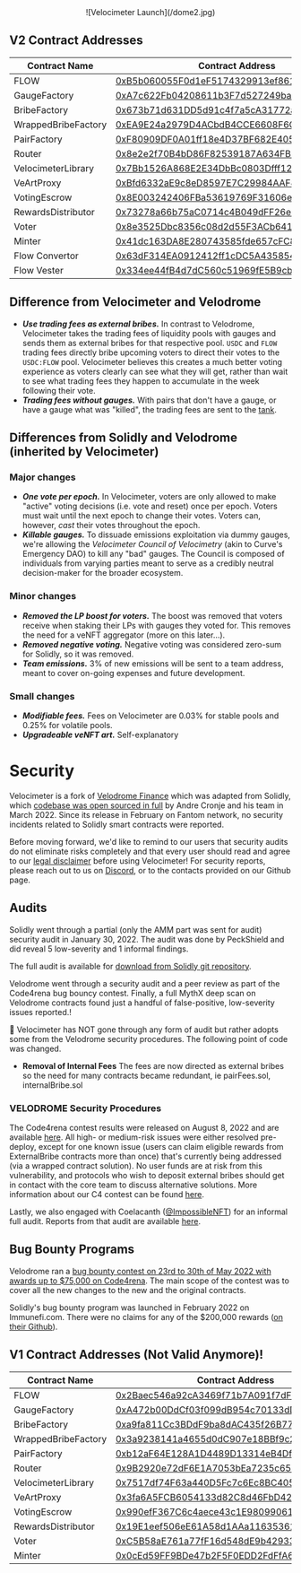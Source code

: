 <div align="center">![Velocimeter Launch](/dome2.jpg)</div>

## V2 Contract Addresses

| Contract Name       | Contract Address                                                                                                     | Network |
| ------------------- | -------------------------------------------------------------------------------------------------------------------- | ------- |
| FLOW                | [0xB5b060055F0d1eF5174329913ef861bC3aDdF029](https://tuber.build/token/0xB5b060055F0d1eF5174329913ef861bC3aDdF029)   | Canto   |
| GaugeFactory        | [0xA7c622Fb04208611b3F7d527249ba9FAa3fDd2a5](https://tuber.build/address/0xA7c622Fb04208611b3F7d527249ba9FAa3fDd2a5) | Canto   |
| BribeFactory        | [0x673b71d631DD5d91c4f7a5cA31772a516CFb8Be2](https://tuber.build/address/0x673b71d631DD5d91c4f7a5cA31772a516CFb8Be2) | Canto   |
| WrappedBribeFactory | [0xEA9E24a2979D4ACbdB4CCE6608F6C45F9c4421d7](https://tuber.build/address/0xEA9E24a2979D4ACbdB4CCE6608F6C45F9c4421d7) | Canto   |
| PairFactory         | [0xF80909DF0A01ff18e4D37BF682E40519B21Def46](https://tuber.build/address/0xF80909DF0A01ff18e4D37BF682E40519B21Def46) | Canto   |
| Router              | [0x8e2e2f70B4bD86F82539187A634FB832398cc771](https://tuber.build/address/0x8e2e2f70B4bD86F82539187A634FB832398cc771) | Canto   |
| VelocimeterLibrary  | [0x7Bb1526A868E2E34DbBc0803Dfff12D9542900E0](https://tuber.build/address/0x7Bb1526A868E2E34DbBc0803Dfff12D9542900E0) | Canto   |
| VeArtProxy          | [0xBfd6332aE9c8eD8597E7C29984AAF843ce80b797](https://tuber.build/address/0xBfd6332aE9c8eD8597E7C29984AAF843ce80b797) | Canto   |
| VotingEscrow        | [0x8E003242406FBa53619769F31606ef2Ed8A65C00](https://tuber.build/address/0x8E003242406FBa53619769F31606ef2Ed8A65C00) | Canto   |
| RewardsDistributor  | [0x73278a66b75aC0714c4B049dFF26e5CddF365c85](https://tuber.build/address/0x73278a66b75aC0714c4B049dFF26e5CddF365c85) | Canto   |
| Voter               | [0x8e3525Dbc8356c08d2d55F3ACb6416b5979D3389](https://tuber.build/address/0x8e3525Dbc8356c08d2d55F3ACb6416b5979D3389) | Canto   |
| Minter              | [0x41dc163DA8E280743585fde657cFC8937b0c7F9B](https://tuber.build/address/0x41dc163DA8E280743585fde657cFC8937b0c7F9B) | Canto   |
| Flow Convertor      | [0x63dF314EA0912412ff1cDC5A43585477d08CE5e9](https://tuber.build/address/0x63dF314EA0912412ff1cDC5A43585477d08CE5e9) | Canto   |
| Flow Vester         | [0x334ee44fB4d7dC560c51969fE5B9cb5AEfA24519](https://tuber.build/address/0x334ee44fB4d7dC560c51969fE5B9cb5AEfA24519) | Canto   |

## Difference from Velocimeter and Velodrome

- **_Use trading fees as external bribes._**
  In contrast to Velodrome, Velocimeter takes the trading fees of liquidity pools with gauges and sends them
  as external bribes for that respective pool. `USDC` and `FLOW` trading fees directly bribe upcoming
  voters to direct their votes to the `USDC:FLOW` pool. Velocimeter believes this creates a much better
  voting experience as voters clearly can see what they will get, rather than wait to see what trading fees
  they happen to accumulate in the week following their vote.
- **_Trading fees without gauges._**
  With pairs that don't have a gauge, or have a gauge what was "killed", the trading fees are sent to the [tank](https://tuber.build/address/0x0A868fd1523a1ef58Db1F2D135219F0e30CBf7FB/tokens#address-tabs).

## Differences from Solidly and Velodrome (inherited by Velocimeter)

### Major changes

- **_One vote per epoch._** In Velocimeter, voters are only allowed to make "active"
  voting decisions (i.e. vote and reset) once per epoch. Voters must wait
  until the next epoch to change their votes. Voters can, however, _cast_
  their votes throughout the epoch.
- **_Killable gauges._** To dissuade emissions exploitation via dummy gauges, we're
  allowing the _Velocimeter Council of Velocimetry_ (akin to Curve's Emergency DAO) to kill
  any "bad" gauges. The Council is composed of individuals from varying
  parties meant to serve as a credibly neutral decision-maker for the broader
  ecosystem.

### Minor changes

- **_Removed the LP boost for voters._** The boost was removed that voters receive
  when staking their LPs with gauges they voted for. This removes the need
  for a veNFT aggregator (more on this later...).
- **_Removed negative voting._** Negative voting was considered zero-sum for
  Solidly, so it was removed.
- **_Team emissions._** 3% of new emissions will be sent to a team address, meant
  to cover on-going expenses and future development.

### Small changes

- **_Modifiable fees._** Fees on Velocimeter are 0.03% for stable pools and 0.25% for volatile pools.
- **_Upgradeable veNFT art._** Self-explanatory

# Security

Velocimeter is a fork of [Velodrome Finance](https://github.com/velodrome-finance) which was adapted from Solidly, which [codebase was open
sourced in full](https://github.com/solidlyexchange/) by Andre Cronje and his team in
March 2022. Since its release in February on Fantom network, no security
incidents related to Solidly smart contracts were reported.

Before moving forward, we'd like to remind to our users that
security audits do not eliminate risks completely and that
every user should read and agree to our
[legal disclaimer](/legal) before using Velocimeter!
For security reports, please reach out to us on
[Discord](https://discord.gg/qpue2s6VfJ), or to the contacts provided on our Github page.

## Audits

Solidly went through a partial (only the AMM part was sent for audit) security
audit in January 30, 2022. The audit was done by PeckShield and did reveal 5
low-severity and 1 informal findings.

The full audit is available for [download from Solidly git
repository](https://github.com/solidlyexchange/solidly/blob/master/audits/e456a816-3802-4384-894c-825a4177245a.pdf).

Velodrome went through a security audit and a peer review as part of the Code4rena bug bouncy contest.
Finally, a full MythX deep scan on Velodrome contracts found just a
handful of false-positive, low-severity issues reported.!

🚨 Velocimeter has NOT gone through any form of audit but rather adopts some from the Velodrome security procedures. The following point of code was changed.

- **Removal of Internal Fees** The fees are now directed as external bribes so the need for many contracts became redundant, ie pairFees.sol, internalBribe.sol

### VELODROME Security Procedures

The Code4rena contest results were released on August 8, 2022 and are available [here](https://code4rena.com/reports/2022-05-Velocimeter/). All high- or medium-risk issues were either resolved pre-deploy, except for one known issue (users can claim eligible rewards from ExternalBribe contracts more than once) that's currently being addressed (via a wrapped contract solution). No user funds are at risk from this vulnerability, and protocols who wish to deposit external bribes should get in contact with the core team to discuss alternative solutions. More information about our C4 contest can be found [here](/c4report).

Lastly, we also engaged with Coelacanth ([@ImpossibleNFT](https://twitter.com/impossiblenft)) for an informal full audit. Reports from that audit are available [here](https://github.com/Velocimeter-finance/contracts/tree/master/audits/velo).

## Bug Bounty Programs

Velodrome ran a [bug bounty contest on 23rd to 30th of May 2022 with
awards up to $75,000 on Code4rena](https://code4rena.com/contests/2022-05-Velocimeter-finance-contest).
The main scope of the contest was to cover all the new changes to the new and
the original contracts.

Solidly's bug bounty program was launched in February 2022 on Immunefi.com.
There were no claims for any of the $200,000 rewards ([on their Github](https://github.com/solidlyexchange/solidly/blob/master/SECURITY.md)).

## V1 Contract Addresses (Not Valid Anymore)!

| Contract Name       | Contract Address                                                                                                     | Network |
| ------------------- | -------------------------------------------------------------------------------------------------------------------- | ------- |
| FLOW                | [0x2Baec546a92cA3469f71b7A091f7dF61e5569889](https://tuber.build/token/0x2Baec546a92cA3469f71b7A091f7dF61e5569889)   | Canto   |
| GaugeFactory        | [0xA472b00DdCf03f099dB954c70133dD6F0c5Fcc26](https://tuber.build/address/0xa472b00ddcf03f099db954c70133dd6f0c5fcc26) | Canto   |
| BribeFactory        | [0xa9fa811Cc3BDdF9ba8dAC435f26B77525Eb3B546](https://tuber.build/address/0xa9fa811Cc3BDdF9ba8dAC435f26B77525Eb3B546) | Canto   |
| WrappedBribeFactory | [0x3a9238141a4655d0dC907e18BBf9c21b843F09c7](https://tuber.build/address/0x3a9238141a4655d0dC907e18BBf9c21b843F09c7) | Canto   |
| PairFactory         | [0xb12aF64E128A1D4489D13314eB4Df81cBCE126aC](https://tuber.build/address/0xb12aF64E128A1D4489D13314eB4Df81cBCE126aC) | Canto   |
| Router              | [0x9B2920e72dF6E1A7053bEa7235c65079F5104398](https://tuber.build/address/0x9B2920e72dF6E1A7053bEa7235c65079F5104398) | Canto   |
| VelocimeterLibrary  | [0x7517df74F63a440D5Fc7c6Ec8BC40560F32079a8](https://tuber.build/address/0x7517df74F63a440D5Fc7c6Ec8BC40560F32079a8) | Canto   |
| VeArtProxy          | [0x3fa6A5FCB6054133d82C8d46FbD42216a16431d0](https://tuber.build/address/0x3fa6A5FCB6054133d82C8d46FbD42216a16431d0) | Canto   |
| VotingEscrow        | [0x990efF367C6c4aece43c1E98099061c897730F27](https://tuber.build/address/0x990efF367C6c4aece43c1E98099061c897730F27) | Canto   |
| RewardsDistributor  | [0x19E1eef506eE61A58d1AAa11635361bBaE5D0676](https://tuber.build/address/0x19E1eef506eE61A58d1AAa11635361bBaE5D0676) | Canto   |
| Voter               | [0xC5B58aE761a77fF16d548dE9b42933c8FBfe4c33](https://tuber.build/address/0xC5B58aE761a77fF16d548dE9b42933c8FBfe4c33) | Canto   |
| Minter              | [0x0cEd59FF9BDe47b2F5F0EDD2FdFfA6a0116d91Cd](https://tuber.build/address/0x0cEd59FF9BDe47b2F5F0EDD2FdFfA6a0116d91Cd) | Canto   |
